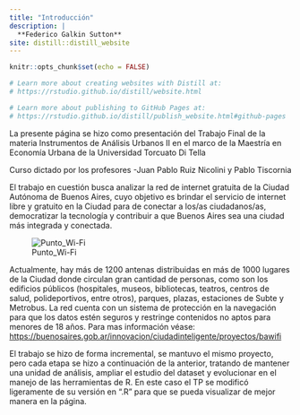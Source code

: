 ```yaml
---
title: "Introducción"
description: |
  **Federico Galkin Sutton**
site: distill::distill_website
---
```


```r
knitr::opts_chunk$set(echo = FALSE)

# Learn more about creating websites with Distill at:
# https://rstudio.github.io/distill/website.html

# Learn more about publishing to GitHub Pages at:
# https://rstudio.github.io/distill/publish_website.html#github-pages

```

La presente página se hizo como presentación del Trabajo Final de la materia Instrumentos de Análisis Urbanos II en el marco de la Maestría en Economía Urbana de la Universidad Torcuato Di Tella

Curso dictado por los profesores -Juan Pablo Ruiz Nicolini y Pablo Tiscornia

El trabajo en cuestión busca analizar la red de internet gratuita de la Ciudad Autónoma de Buenos Aires, cuyo objetivo es brindar el servicio de internet libre y gratuito en la Ciudad para de conectar a los/as ciudadanos/as, democratizar la tecnología y contribuir a que Buenos Aires sea una ciudad más integrada y conectada.

![Punto_Wi-Fi](https://fotos.perfil.com/2022/08/08/trim/987/555/wi-fi-ba-20220808-1399033.jpg)

Actualmente, hay más de 1200 antenas distribuidas en más de 1000 lugares de la Ciudad donde circulan gran cantidad de personas, como son los edificios públicos (hospitales, museos, bibliotecas, teatros, centros de salud, polideportivos, entre otros), parques, plazas, estaciones de Subte y Metrobus. La red cuenta con un sistema de protección en la navegación para que los datos estén seguros y restringe contenidos no aptos para menores de 18 años. Para mas información véase: <https://buenosaires.gob.ar/innovacion/ciudadinteligente/proyectos/bawifi>

El trabajo se hizo de forma incremental, se mantuvo el mismo proyecto, pero cada etapa se hizo a continuación de la anterior, tratando de mantener una unidad de análisis, ampliar el estudio del dataset y evolucionar en el manejo de las herramientas de R. En este caso el TP se modificó ligeramente de su versión en ".R" para que se pueda visualizar de mejor manera en la página.

